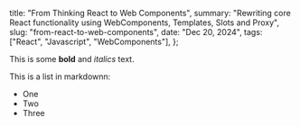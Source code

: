   title: "From Thinking React to Web Components",
  summary:
    "Rewriting core React functionality using WebComponents, Templates, Slots and Proxy",
  slug: "from-react-to-web-components",
  date: "Dec 20, 2024",
  tags: ["React", "Javascript", "WebComponents"],
};

This is some **bold** and _italics_ text.

This is a list in markdownn:

- One
- Two
- Three
